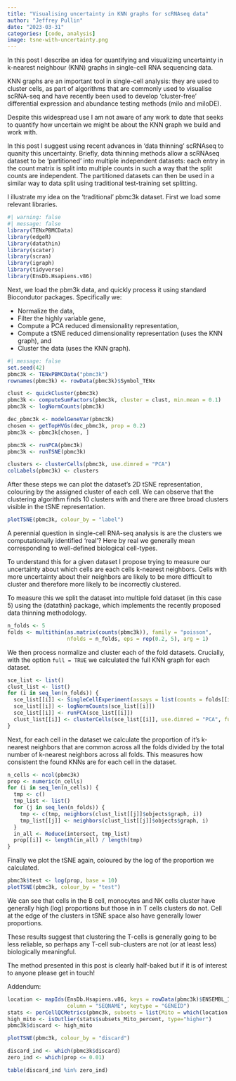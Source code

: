 ```yaml
---
title: "Visualising uncertainty in KNN graphs for scRNAseq data"
author: "Jeffrey Pullin"
date: "2023-03-31"
categories: [code, analysis]
image: tsne-with-uncertainty.png
---
```


In this post I describe an idea for quantifying and visualizing uncertainty in k-nearest neighbour (KNN) graphs in single-cell RNA sequencing data. 

KNN graphs are an important tool in single-cell analysis: they are used to cluster cells, as part of algorithms that are commonly used to visualise scRNA-seq and have recently been used to develop 'cluster-free' differential expression and abundance testing methods (milo and miloDE).

Despite this widespread use I am not aware of any work to date that seeks to quantify how uncertain we might be about the KNN graph we build and work with. 

In this post I suggest using recent advances in 'data thinning' scRNAseq to quanity this uncertainty. Briefly, data thinning methods allow a scRNAseq dataset to be 'partitioned' into multiple independent datasets: each entry in the count matrix is split into multiple counts in such a way that the split counts are independent. The partitioned datasets can then be used in a similar way to data split using traditional test-training set splitting.

I illustrate my idea on the 'traditional' pbmc3k dataset. First we load some relevant libraries.

```r
#| warning: false
#| message: false
library(TENxPBMCData)
library(edgeR)
library(datathin)
library(scater)
library(scran)
library(igraph)
library(tidyverse)
library(EnsDb.Hsapiens.v86)
```

Next, we load the pbm3k data, and quickly process it using standard Biocondutor packages. Specifically we:

* Normalize the data, 
* Filter the highly variable gene,
* Compute a PCA reduced dimensionality representation,
* Compute a tSNE reduced dimensionality representation (uses the KNN graph), and
* Cluster the data (uses the KNN graph).

```r
#| message: false
set.seed(42)
pbmc3k <- TENxPBMCData("pbmc3k")
rownames(pbmc3k) <- rowData(pbmc3k)$Symbol_TENx

clust <- quickCluster(pbmc3k)
pbmc3k <- computeSumFactors(pbmc3k, cluster = clust, min.mean = 0.1)
pbmc3k <- logNormCounts(pbmc3k)

dec_pbmc3k <- modelGeneVar(pbmc3k)
chosen <- getTopHVGs(dec_pbmc3k, prop = 0.2)
pbmc3k <- pbmc3k[chosen, ]

pbmc3k <- runPCA(pbmc3k)
pbmc3k <- runTSNE(pbmc3k)

clusters <- clusterCells(pbmc3k, use.dimred = "PCA")
colLabels(pbmc3k) <- clusters
```

After these steps we can plot the dataset's 2D tSNE representation, colouring by the assigned cluster of each cell. We can observe that the clustering algorithm finds 10 clusters with and there are three broad clusters visible in the tSNE representation. 

```r
plotTSNE(pbmc3k, colour_by = "label")
```

A perennial question in single-cell RNA-seq analysis is are the clusters we computationally identified 'real'? Here by real we generally mean corresponding to well-defined biological cell-types. 

To understand this for a given dataset I propose trying to measure our uncertainty about which cells are each cells k-nearest neighbors. Cells with more uncertainty about their neighbors are likely to be more difficult to cluster and therefore more likely to be incorrectly clustered.

To measure this we split the dataset into multiple fold dataset (in this case 5) using the {datathin} package, which implements the recently proposed data thinning methodology. 

```r
n_folds <- 5
folds <- multithin(as.matrix(counts(pbmc3k)), family = "poisson", 
                   nfolds = n_folds, eps = rep(0.2, 5), arg = 1)
```

We then process normalize and cluster each of the fold datasets. Crucially, with the option `full = TRUE` we calculated the full KNN graph for each dataset.

```r
sce_list <- list()
clust_list <- list()
for (i in seq_len(n_folds)) {
  sce_list[[i]] <- SingleCellExperiment(assays = list(counts = folds[[i]]))
  sce_list[[i]] <- logNormCounts(sce_list[[i]])
  sce_list[[i]] <- runPCA(sce_list[[i]])
  clust_list[[i]] <- clusterCells(sce_list[[i]], use.dimred = "PCA", full = TRUE)
}
```

Next, for each cell in the dataset we calculate the proportion of it's k-nearest neighbors that are common across all the folds divided by the total number of k-nearest neighbors across all folds. This measures how consistent the found KNNs are for each cell in the dataset.

```r
n_cells <- ncol(pbmc3k)
prop <- numeric(n_cells)
for (i in seq_len(n_cells)) {
  tmp <- c()
  tmp_list <- list()
  for (j in seq_len(n_folds)) {
    tmp <- c(tmp, neighbors(clust_list[[j]]$objects$graph, i))
    tmp_list[[j]] <- neighbors(clust_list[[j]]$objects$graph, i)
  }
  in_all <- Reduce(intersect, tmp_list)
  prop[[i]] <- length(in_all) / length(tmp)
}
```

Finally we plot the tSNE again, coloured by the log of the proportion we calculated. 

```r
pbmc3k$test <- log(prop, base = 10)
plotTSNE(pbmc3k, colour_by = "test")
```

We can see that cells in the B cell, monocytes and NK cells cluster have generally high (log) proportions but those in in T cells clusters do not. Cell at the edge of the clusters in tSNE space also have generally lower proportions. 

These results suggest that clustering the T-cells is generally going to be less reliable, so perhaps any T-cell sub-clusters are not (or at least less) biologically meaningful. 

The method presented in this post is clearly half-baked but if it is of interest to anyone please get in touch!

Addendum: 

```r
location <- mapIds(EnsDb.Hsapiens.v86, keys = rowData(pbmc3k)$ENSEMBL_ID, 
                   column = "SEQNAME", keytype = "GENEID")
stats <- perCellQCMetrics(pbmc3k, subsets = list(Mito = which(location == "MT")))
high_mito <- isOutlier(stats$subsets_Mito_percent, type="higher")
pbmc3k$discard <- high_mito

plotTSNE(pbmc3k, colour_by = "discard")

discard_ind <- which(pbmc3k$discard)
zero_ind <- which(prop <= 0.01)

table(discard_ind %in% zero_ind)
```
